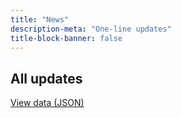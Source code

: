 ```yaml
---
title: "News"
description-meta: "One-line updates"
title-block-banner: false
---
```


<div class="d-flex justify-content-between align-items-center mb-3">
  <h2 class="m-0">All updates</h2>
  <a href="files/data/news.json" class="btn btn-sm btn-outline-secondary" target="_blank">View data (JSON)</a>
</div>

<div id="news-archive" class="list-group"></div>

<script>
  (function () {
    const NEWS_PATH = "files/data/news.json"; // relative to site root

    function renderLinks(links) {
      if (!Array.isArray(links) || links.length === 0) return "";
      return ' · ' + links.map(l => {
        const href = l.href || l.url || "#";
        const text = l.text || "link";
        return `<a href="${href}" target="_blank" rel="noopener">${text}</a>`;
      }).join(' · ');
    }

    fetch(NEWS_PATH, {cache: "no-cache"})
      .then(r => r.json())
      .then(items => {
        const container = document.getElementById("news-archive");
        if (!Array.isArray(items) || !container) return;

        items.forEach(i => {
          const div = document.createElement("div");
          div.className = "list-group-item";
          const id = i.date ? i.date : "";
          if (id) div.id = id; // deep link target

          let links = renderLinks(i.links);
          if (!links && i.url) {
            links = ' · ' + `<a href="${i.url}" target="_blank" rel="noopener">details</a>`;
          }

          div.innerHTML = `<strong>${i.date || ""}</strong> — ${i.text || ""}${links}`;
          container.appendChild(div);
        });

        if (container.children.length === 0) {
          const li = document.createElement("div");
          li.className = "list-group-item";
          li.textContent = "No updates yet.";
          container.appendChild(li);
        }
      })
      .catch(err => {
        console.error("News load error:", err);
        const container = document.getElementById("news-archive");
        if (container) {
          const li = document.createElement("div");
          li.className = "list-group-item";
          li.textContent = "News temporarily unavailable.";
          container.appendChild(li);
        }
      });
  })();
</script>

<!-- Maintenance tip
- Add new entries to files/data/news.json at the TOP of the array.
- Fields: date (YYYY-MM-DD), text, url (optional), links (optional array of {text, href}).
-->

